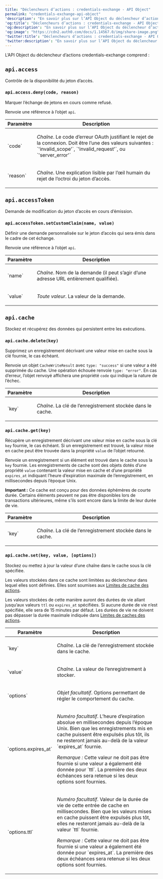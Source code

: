 ---
title: "Déclencheurs d’actions : credentials-exchange - API Object"
permalink: "credentials-exchange-api-object"
'description': "En savoir plus sur l’API Object du déclencheur d’action « credentials-exchange »."
'og:title': "Déclencheurs d’actions : credentials-exchange - API Object"
'og:description': "En savoir plus sur l’API Object du déclencheur d’action « credentials-exchange »."
'og:image': "https://cdn2.auth0.com/docs/1.14567.0/img/share-image.png"
'twitter:title': "Déclencheurs d’actions : credentials-exchange - API Object"
'twitter:description': "En savoir plus sur l’API Object du déclencheur d’action « credentials-exchange »."
---

L’API Object du déclencheur d’actions credentials-exchange comprend :

## `api.access`

Contrôle de la disponibilité du jeton d’accès.

### `api.access.deny(code, reason)`

Marquer l’échange de jetons en cours comme refusé.

Renvoie une référence à l’objet `api`.

<table class="table">
<thead>
<tr>
<th>Paramètre</th>
<th>Description</th>
</tr>
</thead>
<tbody>
<tr>
<td>`code`</td>
<td>
<p>
<em>Chaîne</em>. Le code d’erreur OAuth justifiant le rejet de la connexion. Doit être l’une des valeurs suivantes : `'invalid_scope'`,  `'invalid_request'`, ou `'server_error'`
</p>
</td>
</tr>
<tr>
<td>`reason`</td>
<td>
<p>
<em>Chaîne</em>. Une explication lisible par l’œil humain du rejet de l’octroi du jeton d’accès.
          </p>
</td>
</tr>
</tbody>
</table>

## `api.accessToken`

Demande de modification du jeton d’accès en cours d’émission.

### `api.accessToken.setCustomClaim(name, value)`

Définir une demande personnalisée sur le jeton d’accès qui sera émis dans le cadre de cet échange.

Renvoie une référence à l’objet `api`.

<table class="table">
<thead>
<tr>
<th>Paramètre</th>
<th>Description</th>
</tr>
</thead>
<tbody>
<tr>
<td>`name`</td>
<td>
<p>
<em>Chaîne</em>. Nom de la demande (il peut s’agir d’une
            adresse URL entièrement qualifiée).
          </p>
</td>
</tr>
<tr>
<td>`value`</td>
<td>
<p><em>Toute valeur</em>. La valeur de la demande.</p>
</td>
</tr>
</tbody>
</table>

## `api.cache`

Stockez et récupérez des données qui persistent entre les exécutions.

### `api.cache.delete(key)`

Supprimez un enregistrement décrivant une valeur mise en cache sous la clé fournie, le cas échéant.

Renvoie un objet `CacheWriteResult` avec  `type: "success"` si une valeur a été supprimée du cache. Une opération échouée renvoie `type: "error"`. En cas d’erreur, l’objet renvoyé affichera une propriété
`code` qui indique la nature de l’échec.

<table class="table">
<thead>
<tr>
<th>Paramètre</th>
<th>Description</th>
</tr>
</thead>
<tbody>
<tr>
<td>`key`</td>
<td>
<p><em>Chaîne</em>. La clé de l’enregistrement stockée dans le cache.</p>
</td>
</tr>
</tbody>
</table>

### `api.cache.get(key)`

Récupère un enregistrement décrivant une valeur mise en cache sous la clé
`key` fournie, le cas échéant. Si un enregistrement est trouvé, la valeur mise en cache peut être
trouvée dans la propriété `value` de l’objet retourné.

Renvoie un enregistrement si un élément est trouvé dans le cache sous la
`key` fournie. Les enregistrements de cache sont des objets dotés d’une propriété
`value` contenant la valeur mise en cache et d’une propriété
`expires_at` indiquant l’heure d’expiration maximale de l’enregistrement,
en millisecondes depuis l’époque Unix.

**Important :**
Ce cache est conçu pour des données éphémères de courte durée. Certains éléments peuvent ne pas être
disponibles lors de transactions ultérieures, même s’ils sont encore dans la limite
de leur durée de vie.

<table class="table">
<thead>
<tr>
<th>Paramètre</th>
<th>Description</th>
</tr>
</thead>
<tbody>
<tr>
<td>`key`</td>
<td>
<p><em>Chaîne</em>. La clé de l’enregistrement stockée dans le cache.</p>
</td>
</tr>
</tbody>
</table>

### `api.cache.set(key, value, [options])`

Stockez ou mettez à jour la valeur d’une chaîne dans le cache sous la clé spécifiée.

Les valeurs stockées dans ce cache sont limitées au déclencheur dans lequel elles sont définies.
Elles sont soumises aux
[Limites de cache des actions](/docs/docs/fr-ca/customize/actions/limitations).

Les valeurs stockées de cette manière auront des durées de vie allant jusqu’aux
valeurs `ttl` ou `expires_at` spécifiées. Si aucune durée de vie n’est
spécifiée, elle sera de 15 minutes par défaut. Les durées de vie ne doivent pas
dépasser la durée maximale indiquée dans
[Limites de caches des actions](/docs/docs/fr-ca/customize/actions/limitations).

<table class="table">
<thead>
<tr>
<th>Paramètre</th>
<th>Description</th>
</tr>
</thead>
<tbody>
<tr>
<td>`key`</td>
<td>
<p><em>Chaîne</em>. La clé de l’enregistrement stockée dans le cache.</p>
</td>
</tr>
<tr>
<td>`value`</td>
<td>
<p><em>Chaîne</em>. La valeur de l’enregistrement à stocker.</p>
</td>
</tr>
<tr>
<td>`options`</td>
<td>
<p><em>Objet facultatif</em>. Options permettant de régler le comportement du cache.</p>
</td>
</tr>
<tr>
<td>`options.expires_at`</td>
<td>
<p>
<em>Numéro facultatif</em>. L’heure d’expiration absolue en millisecondes
            depuis l’époque Unix. Bien que les enregistrements mis en cache puissent être expulsés plus tôt,
            ils ne resteront jamais au-delà de la valeur
            `expires_at` fournie.
          </p>
<p>
<em>Remarque :</em> Cette valeur ne doit pas être fournie si une valeur a également été donnée
            pour `ttl`. La première des deux échéances sera retenue
            si les deux options sont fournies.
          </p>
</td>
</tr>
<tr>
<td>`options.ttl`</td>
<td>
<p>
<em>Numéro facultatif</em>. Valeur de la durée de vie de cette entrée de cache
            en millisecondes. Bien que les valeurs mises en cache puissent être expulsés plus tôt,
            elles ne resteront jamais au-delà de la valeur `ttl` fournie.
          </p>
<p>
<em>Remarque :</em> Cette valeur ne doit pas être fournie si une valeur a également été donnée
            pour `expires_at`. La première des deux échéances sera retenue
            si les deux options sont fournies.
          </p>
</td>
</tr>
</tbody>
</table>